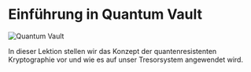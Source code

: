 # Einführung in Quantum Vault

![Quantum Vault](/graphics/banners/quantum-vault.png)

In dieser Lektion stellen wir das Konzept der quantenresistenten Kryptographie vor und wie es auf unser Tresorsystem angewendet wird.
